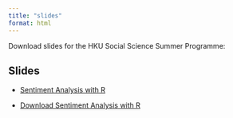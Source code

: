 ```yaml
---
title: "slides"
format: html 
---
```



Download slides for the HKU Social Science Summer Programme:

::: {.callout icon=false}

## Slides


- [Sentiment Analysis with R](Workshop_Sentiment_Analysis_R.html)

- <a href="https://kwan-msda.github.io/HKU_Summer_Programme/Workshop_Sentiment_Analysis_R.html">Download Sentiment Analysis with R</a>

:::
